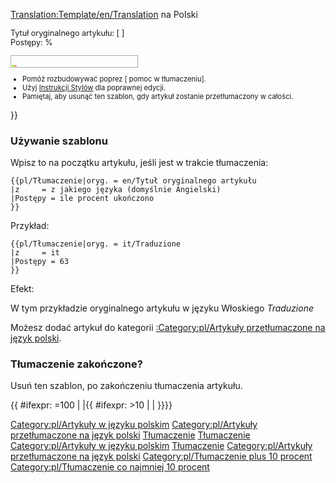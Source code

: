 <noinclude>[[Translation:Template/en/Translation]]</noinclude><noinclude></noinclude>{{en/Ambox| type  = style
| image = en/Translation.png
| text  = <strong>Ten artykuł jest obecnie tłumaczony z {{#switch:{{{z|}}}
  | ca = Catalan
  | cs = Czech
  | de = Niemieckiego
  | el = Greek
  | es = Hiszpańskiego
  | fi = Finnish
  | fr = Francuskiego
  | hr = Croatian
  | hu = Hungarian
  | it = Włoskiego
  | lb = Luxembourgish
  | nl = Dutch
  | no = Norwegian
  | pl = Polskiego
  | pt = Portuguese
  | ro = Romanian
  | ru = Rosyjskiego
  | sk = Slovak
  | sl = Slovenian
  | sr = Serbian
  | tr = Turkish
  | vi = Vietnamese
  | zh = Chinese
  | #default = Angielskiego
}} na Polski</strong>
<div style="font-size: 90%">
Tytuł oryginalnego artykułu: <includeonly>[{{SERVER}}{{localurl:{{NAMESPACE}}:{{{oryg.}}}|action=view}} {{{oryg.}}}]</includeonly><noinclude>{{{oryg.}}}</noinclude><br/>Postępy: {{{Postępy|0}}}%</div>
<div style="width:200px; text-align:Left; border:1px solid #aaa; padding:1px; overflow:hidden;"><span style="width:{{#expr: ({{{Postępy|0}}}/100) * 100}}%; height:2px; background:#7fff00; float:left;">&nbsp;</span><span style="width:{{#expr: 100 - ({{{Postępy|0}}}/100) * 100}}%; height:2px; background:#ff7f50; float:left;">&nbsp;</span></div><div style="font-size: 80%">
*Pomóż rozbudowywać poprez [{{SERVER}}{{localurl:{{NAMESPACE}}:{{PAGENAME}}|action=edit}} pomoc w tłumaczeniu].
*Użyj [[en/Wiki/Manual of Style|Instrukcji Stylów]] dla poprawnej edycji.
*Pamiętaj, aby usunąć ten szablon, gdy artykuł zostanie przetłumaczony w całości.</div>
}}<includeonly>[[Category:pl/Artykuły w języku polskim]][[Category:pl/Artykuły przetłumaczone na język polski]]</includeonly><noinclude>

=== Używanie szablonu ===
Wpisz to na początku artykułu, jeśli jest w trakcie tłumaczenia:
<pre>
{{pl/Tłumaczenie|oryg. = en/Tytuł oryginalnego artykułu
|z     = z jakiego języka (domyślnie Angielski)
|Postępy = ile procent ukończono
}}
</pre>
Przykład:
<pre>
{{pl/Tłumaczenie|oryg. = it/Traduzione
|z     = it
|Postępy = 63
}}
</pre>
Efekt:
{{pl/Tłumaczenie|oryg. = it/Traduzione
|z     = it
|Postępy = 63
}}

W tym przykładzie oryginalnego artykułu w języku Włoskiego ''Traduzione''
<p>Możesz dodać artykuł do kategorii [[:Category:pl/Artykuły przetłumaczone na język polski]].</p>

=== Tłumaczenie zakończone?===
Usuń ten szablon, po zakończeniu tłumaczenia artykułu.

[[Category:pl/Szablony|Tłumaczenie]][[Category:pl/W polach komunikatu|Tłumaczenie]][[Category:pl/Artykuły w języku polskim]][[Category:pl/Tłumaczenie|Tłumaczenie]]
</noinclude><includeonly>{{ #ifexpr: {{{2|0}}}=100 | |[[Category:pl/Artykuły przetłumaczone na język polski]]{{ #ifexpr: {{{2|0}}}>10 | [[Category:pl/Tłumaczenie plus 10 procent]] | [[Category:pl/Tłumaczenie co najmniej 10 procent]]}}}}</includeonly>